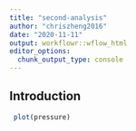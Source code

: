 ```yaml
---
title: "second-analysis"
author: "chriszheng2016"
date: "2020-11-11"
output: workflowr::wflow_html
editor_options:
  chunk_output_type: console
---
```


## Introduction

```r
 plot(pressure)
```

